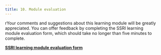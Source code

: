 ```yaml
---
title: 10. Module evaluation
---
```



rYour comments and suggestions about this learning module will be greatly appreciated. You can offer feedback by completing the SSRI learning module evaluation form, which should take no longer than five minutes to complete.

[**SSRI learning module evaluation form**](https://www.surveymonkey.com/s/PBDKXPM)

